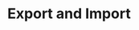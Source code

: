 ---
title: Export and Import
slug: language-manager/3_working/repository/export-import
sidebar:
  order: 3
---